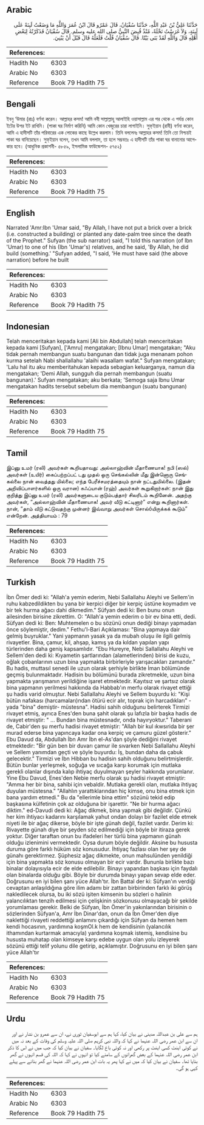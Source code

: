 ## Arabic


<div dir="rtl" lang="ar" style={{fontSize:'larger',backgroundColor:'#f8f9fa',padding:20}}>
حَدَّثَنَا عَلِيُّ بْنُ عَبْدِ اللَّهِ، حَدَّثَنَا سُفْيَانُ، قَالَ عَمْرٌو قَالَ ابْنُ عُمَرَ وَاللَّهِ مَا وَضَعْتُ لَبِنَةً عَلَى لَبِنَةٍ، وَلاَ غَرَسْتُ نَخْلَةً، مُنْذُ قُبِضَ النَّبِيُّ صلى الله عليه وسلم‏.‏ قَالَ سُفْيَانُ فَذَكَرْتُهُ لِبَعْضِ أَهْلِهِ قَالَ وَاللَّهِ لَقَدْ بَنَى بَيْتًا‏.‏ قَالَ سُفْيَانُ قُلْتُ فَلَعَلَّهُ قَالَ قَبْلَ أَنْ يَبْنِيَ‏.‏
</div>
<div style={{backgroundColor:'#f8f9fa',padding:20, marginBottom: 10}}><table> <thead> <tr> <th>References:</th> <th></th> </tr> </thead> <tbody><tr><td>Hadith No</td><td>6303</td></tr><tr><td>Arabic No</td><td>6303</td></tr><tr><td>Reference</td><td>Book 79 Hadith 75</td></tr></tbody></table></div>

## Bengali


<div dir="ltr" lang="bn" style={{fontSize:'larger',backgroundColor:'#f8f9fa',padding:20}}>
ইবনু ‘উমার (রাঃ) বর্ণনা করেন। আল্লাহর কসম! আমি নবী সাল্লাল্লাহু আলাইহি ওয়াসাল্লাম এর পর থেকে এ পর্যন্ত কোন ইটের উপর ইট রাখিনি। (পাকা ঘর নির্মাণ করিনি) আমি কোন খেজুরের চারা লাগাইনি। সুফ্ইয়ান (রাবী) বর্ণনা করেন, আমি এ হাদীসটি তাঁর পরিবারের এক লোকের কাছে উল্লেখ করলাম। তিনি বললেনঃ আল্লাহর কসম! তিনি তো নিশ্চয়ই পাকা ঘর বানিয়েছেন। সুফ্ইয়ান বলেন, তখন আমি বললাম, তা হলে সম্ভবতঃ এ হাদীসটি তাঁর পাকা ঘর বানানোর আগেকার হবে। (আধুনিক প্রকাশনী- ৫৮৫৯, ইসলামিক ফাউন্ডেশন- ৫৭৫২)
</div>
<div style={{backgroundColor:'#f8f9fa',padding:20, marginBottom: 10}}><table> <thead> <tr> <th>References:</th> <th></th> </tr> </thead> <tbody><tr><td>Hadith No</td><td>6303</td></tr><tr><td>Arabic No</td><td>6303</td></tr><tr><td>Reference</td><td>Book 79 Hadith 75</td></tr></tbody></table></div>

## English


<div dir="ltr" lang="en" style={{fontSize:'larger',backgroundColor:'#f8f9fa',padding:20}}>
Narrated 'Amr:Ibn 'Umar said, "By Allah, I have not put a brick over a brick (i.e. constructed a building) or planted any date-palm tree since the death of the Prophet." Sufyan (the sub narrator) said, "I told this narration (of Ibn 'Umar) to one of his (Ibn 'Umar's) relatives, and he said, 'By Allah, he did build (something.' "Sufyan added, "I said, 'He must have said (the above narration) before he built
</div>
<div style={{backgroundColor:'#f8f9fa',padding:20, marginBottom: 10}}><table> <thead> <tr> <th>References:</th> <th></th> </tr> </thead> <tbody><tr><td>Hadith No</td><td>6303</td></tr><tr><td>Arabic No</td><td>6303</td></tr><tr><td>Reference</td><td>Book 79 Hadith 75</td></tr></tbody></table></div>

## Indonesian


<div dir="ltr" lang="id" style={{fontSize:'larger',backgroundColor:'#f8f9fa',padding:20}}>
Telah menceritakan kepada kami [Ali bin Abdullah] telah menceritakan kepada kami [Sufyan], ['Amru] mengatakan; [Ibnu Umar] mengatakan; "Aku tidak pernah membangun suatu bangunan dan tidak juga menanam pohon kurma setelah Nabi shallallahu 'alaihi wasallam wafat." Sufyan mengatakan; 'Lalu hal itu aku memberitahukan kepada sebagian keluarganya, namun dia mengatakan; 'Demi Allah, sungguh dia pernah membangun (suatu bangunan).' Sufyan mengatakan; aku berkata; 'Semoga saja Ibnu Umar mengatakan hadits tersebut sebelum dia membangun (suatu bangunan)
</div>
<div style={{backgroundColor:'#f8f9fa',padding:20, marginBottom: 10}}><table> <thead> <tr> <th>References:</th> <th></th> </tr> </thead> <tbody><tr><td>Hadith No</td><td>6303</td></tr><tr><td>Arabic No</td><td>6303</td></tr><tr><td>Reference</td><td>Book 79 Hadith 75</td></tr></tbody></table></div>

## Tamil


<div dir="ltr" lang="ta" style={{fontSize:'larger',backgroundColor:'#f8f9fa',padding:20}}>
இப்னு உமர் (ரலி) அவர்கள் கூறியதாவது: அல்லாஹ்வின் மீதாணையாக! நபி (ஸல்) அவர்கள் (உயிர்) கைப்பற்றப்பட் டது முதல் ஒரு செங்கல்லின் மீது இன்னொரு செங்கல்லை நான் வைத்தது மில்லை; எந்த பேரீச்சமரத்தையும் நான் நட்டதுமில்லை. (இதன் அறிவிப்பாளர்களில் ஒரு வரான) சுஃப்யான் (ரஹ்) அவர்கள் கூறுகிறார்கள்: நான் இது குறித்து இப்னு உமர் (ரலி) அவர்களுடைய குடும்பத்தார் சிலரிடம் கூறினேன். அதற்கு அவர்கள், “அல்லாஹ்வின் மீதாணையாக! அவர் வீடு கட்டினார்” என்று கூறினார்கள். நான், “தாம் வீடு கட்டுவதற்கு முன்னர் இவ்வாறு அவர்கள் சொல்óயிருக்கக் கூடும்” என்றேன். அத்தியாயம் : 79
</div>
<div style={{backgroundColor:'#f8f9fa',padding:20, marginBottom: 10}}><table> <thead> <tr> <th>References:</th> <th></th> </tr> </thead> <tbody><tr><td>Hadith No</td><td>6303</td></tr><tr><td>Arabic No</td><td>6303</td></tr><tr><td>Reference</td><td>Book 79 Hadith 75</td></tr></tbody></table></div>

## Turkish


<div dir="ltr" lang="tr" style={{fontSize:'larger',backgroundColor:'#f8f9fa',padding:20}}>
İbn Ömer dedi ki: "Allah'a yemin ederim, Nebi Sallallahu Aleyhi ve Sellem'in ruhu kabzedildikten bu yana bir kerpici diğer bir kerpiç üstüne koymadım ve bir tek hurma ağacı dahi dikmedim." Süfyan dedi ki: Ben bunu onun ailesinden birisine zikrettim. O: "Allah'a yemin ederim o bir ev bina etti, dedi. Süfyan dedi ki: Ben: Muhtemelen o bu sözünü onun dediği binayı yapmadan önce söylemiştir, dedim." Fethu'l-Bari Açıklaması: "Bina yapmaya dair gelmiş buyruklar." Yani yapmanın yasak ya da mubah oluşu ile ilgili gelmiş rivayetler. Bina, çamur, kil, ahşap, kamış ya da kıldan yapılan yapı türlerinden daha geniş kapsamlıdır. "Ebu Hureyre, Nebi Sallallahu Aleyhi ve Sellem'den dedi ki: Kıyametin şartlarından (alametlerinden) birisi de kuzu, oğlak çobanlarının uzun bina yapmakta birbirleriyle yarışacakları zamandır." Bu hadis, muttasıl senedi ile uzun olarak şerhiyle birlikte İman bölümünde geçmiş bulunmaktadır. Hadisin bu bölümünü burada zikretmekle, uzun bina yapmakta yarışmanın yerildiğine işaret etmektedir. Kayıtsız ve şartsız olarak bina yapmanın yerilmesi hakkında da Habbab'ın merfu olarak rivayet ettiği şu hadis varid olmuştur. Nebi Sallallahu Aleyhi ve Sellem buyurdu ki: "Kişi bütün nafakası (harcamaları)ndan ötürü ecir alır, toprak için harcadıkları" -yada "bina" demiştir- müstesna". Hadisi sahih olduğunu belirterek Tirmizi rivayet etmiş, ayrıca Enes'den buna şahit olarak şu lafızIa bir başka hadis de rivayet etmiştir: " ... Bundan bina müstesnadır, onda hayıryoktur." Taberani de, Cabir'den şu merfu hadisi rivayet etmiştir: "Allah bir kul ıkwsırida bir şer murad ederse bina yapıncaya kadar ona kerpiç ve çamuru güzel gösterir." Ebu Davud da, Abdullah İbn Amr İbn el-As'dan şöyle dediğini rivayet etmektedir: "Bir gün ben bir duvarı çamur ile sıvarken Nebi Sallallahu Aleyhi ve Sellem yanımdan geçti ve şöyle buyurdu: İş, bundan daha da çabuk gelecektir." Tirmizi ve İbn Hibban bu hadisin sahih olduğunu belirtmişlerdir. Bütün bunlar yerleşmek, soğuğa ve sıcağa karşı korumak için mutlaka gerekli olanlar dışında kalıp ihtiyaç duyulmayan şeyler hakkında yorumlanır. Yine Ebu Davud, Enes'den Nebie merfu olarak şu hadisi rivayet etmiştir: "Amma her bir bina, sahibi için vebaldir. Mutlaka gerekli olan, mutlaka ihtiyaç duyulan müstesna." "Allahlın yarattıklarından hiç kimse, onu bina etmek için bana yardım etmedi." Bu da "ellerimle bina ettim" sözünü tekid edip başkasına külfetinin çok az olduğuna bir işarettir. "Ne bir hurma ağacı diktim." ed-Davudi dedi ki: Ağaç dikmek, bina yapmak gibi değildir. Çünkü her kim ihtiyacı kadarını karşılamak yahut ondan dolayı bir fazilet elde etmek niyeti ile bir ağaç dikerse, böyle bir işte günah değil, fazilet vardır. Derim ki: Rivayette günah diye bir şeyden söz edilmediği için böyle bir itiraza gerek yoktur. Diğer taraftan onun bu ifadeleri her türlü bina yapmanın günah olduğu izlenimini vermektedir. Oysa durum böyle değildir. Aksine bu hususta duruma göre farklı hüküm söz konusudur. İhtiyaç fazlası olan her şey de günahı gerektirmez. Şüphesiz ağaç dikmekte, onun mahsulünden yenildiği için bina yapmakta söz konusu olmayan bir ecir vardır. Bununla birlikte bazı binalar dolayısıyla ecir de elde edilebilir. Binayı yapandan başkası için faydalı olan binalarda olduğu gibi. Böyle bir durumda binayı yapan sevap elde eder. Doğrusunu en iyi bilen şanı yüce Allah'tır. İbn Battal der ki: Süfyan'ın verdiği cevaptan anlaşıldığına göre ilim adamı bir zattan birbirinden farklı iki görüş nakledilecek olursa, bu iki sözü işiten kimsenin bu sözleri o halinin yalancılıktan tenzih edilmesi için çelişkinin sözkonusu olmayacağı bir şekilde yorumlaması gerekir. Belki de Süfyan, İbn Ömer'in yakınlarından birisinin o sözlerinden Süfyan'a, Amr İbn Dinar'dan, onun da İbn Ömer'den diye naklettiği rivayeti reddettiği anlamını çıkardığı için Süfyan da hemen hem kendi hocasının, yardımına koşmOl.k hem de kendisinin (yalancılık ithamından kurtarmak amacıyla) yardımına koşmak istemiş, kendisine bu hususta muhatap olan kimseye karşı edebe uygun olan yolu izleyerek sözünü ettiği telif yolunu dile getirip, açıklamıştır. Doğrusunu en iyi bilen şanı yüce Allah'tır
</div>
<div style={{backgroundColor:'#f8f9fa',padding:20, marginBottom: 10}}><table> <thead> <tr> <th>References:</th> <th></th> </tr> </thead> <tbody><tr><td>Hadith No</td><td>6303</td></tr><tr><td>Arabic No</td><td>6303</td></tr><tr><td>Reference</td><td>Book 79 Hadith 75</td></tr></tbody></table></div>

## Urdu


<div dir="rtl" lang="ur" style={{fontSize:'larger',backgroundColor:'#f8f9fa',padding:20}}>
ہم سے علی بن عبداللہ مدینی نے بیان کیا، کہا ہم سے ابوسفیان ثوری نے، ان سے عمرو بن نشار نے اور ان سے ابن عمر رضی اللہ عنہما نے کہا کہ واللہ نبی کریم صلی اللہ علیہ وسلم کی وفات کے بعد نہ میں نے کوئی اینٹ کسی اینٹ پر رکھی اور نہ کوئی باغ لگایا۔ سفیان نے بیان کیا کہ جب میں نے اس کا ذکر ابن عمر رضی اللہ عنہما کے بعض گھرانوں کے سامنے کیا تو انہوں نے کہا کہ اللہ کی قسم انہوں نے گھر بنایا تھا۔ سفیان نے بیان کیا کہ میں نے کہا پھر یہ بات ابن عمر رضی اللہ عنہما نے گھر بنانے سے پہلے کہی ہو گی۔
</div>
<div style={{backgroundColor:'#f8f9fa',padding:20, marginBottom: 10}}><table> <thead> <tr> <th>References:</th> <th></th> </tr> </thead> <tbody><tr><td>Hadith No</td><td>6303</td></tr><tr><td>Arabic No</td><td>6303</td></tr><tr><td>Reference</td><td>Book 79 Hadith 75</td></tr></tbody></table></div>